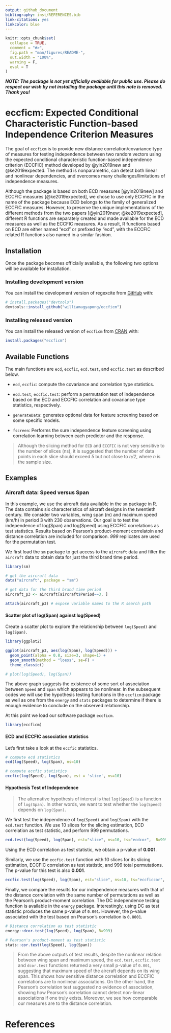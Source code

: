 ```yaml
---
output: github_document
bibliography: inst/REFERENCES.bib
link-citations: yes
linkcolor: blue
---
```


<!-- README.md is generated from README.Rmd. Please edit that file -->

```r
knitr::opts_chunk$set(
  collapse = TRUE,
  comment = "#>",
  fig.path = "man/figures/README-",
  out.width = "100%",
  warning = F,
  eval = T
)
```

***NOTE: The package is not yet officially available for public use. Please do respect our wish by not installing the package until this note is removed. Thank you!***

# eccficm: Expected Conditional Characteristic Function-based Independence Criterion Measures

<!-- badges: start -->
<!-- badges: end -->

The goal of `eccficm` is to provide new distance correlation/covariance type of measures for testing independence between two random vectors using the expected conditional characteristic function-based independence criterion (ECCFIC) method developed by @yin2019new and @ke2019expected. The method is nonparametric, can detect both linear and nonlinear dependencies, and overcomes many challenges/limitations of independence measures.

Although the package is based on both ECD measures [@yin2019new] and ECCFIC measures [@ke2019expected], we chose to use only ECCFIC in the name of the package because ECD belongs to the family of generalized ECCFIC measures. However, to preserve the unique implementations of the different methods from the two papers [@yin2019new; @ke2019expected], different R functions are separately created and made available for the ECD measures as well as the ECCFIC measures. As a result, R functions based on ECD are either named "ecd" or prefixed by "ecd", with the ECCFIC related R functions also named in a similar fashion.
 

## Installation

Once the package becomes officially available, the following two options will be available for installation.

### Installing development version

You can install the development version of regexcite from [GitHub](https://github.com/) with:

``` r
# install.packages("devtools")
devtools::install_github("williamagyapong/eccficm")
```

### Installing released version

You can install the released version of `eccficm` from [CRAN](https://CRAN.R-project.org) with:

``` r
install.packages("eccficm")
```

## Available Functions

The main functions are `ecd`, `eccfic`, `ecd.test`, and `eccfic.test` as described below.
 
 - `ecd`, `eccfic`: compute the covariance and correlation type statistics.

 - `ecd.test`, `eccfic.test`: perform a permutation test of independence based on the ECD and ECCFIC correlation and covariance type statistics, respectively.

- `generateData`: generates optional data for feature screening based on
 some specific models.

 - `fscreen`: Performs the sure independence feature screening using
 correlation learning between each predictor and the response.
 
 > Although the slicing method for `ECD` and `ECCFIC` is not very sensitive to the number of slices (ns), it is suggested that the number of data points in each slice should exceed *5* but not close to *n/2*, where *n* is the sample size.

## Examples

### Aircraft data: Speed versus Span

In this example, we use the aircraft data available in the `sm` package in R. The data contains six characteristics of aircraft designs in the twentieth century. We consider two variables, wing span (m) and maximum speed (km/h) in period 3 with 230 observations. Our goal is to test the independence of log(Span) and log(Speed) using ECCFIC correlations as test statistics. Results based on Pearson's product-moment correlatoin and distance correlation are included for comparison. *999* replicates are used for the permutation test. 


We first load the `sm` package to get access to the `aircraft` data and filter the `aircraft` data to obtain data for just the third brand time period.

```r
library(sm)

# get the aircraft data
data("aircraft", package = "sm")

# get data for the third brand time period
aircraft_p3 <- aircraft[aircraft$Period==3, ] 

attach(aircraft_p3) # expose variable names to the R search path
```

#### Scatter plot of log(Span) against log(Speed)

Create a scatter plot to explore the relationship between `log(Speed)` and `log(Span)`.

```r
library(ggplot2)

ggplot(aircraft_p3, aes(log(Span), log(Speed))) +
  geom_point(alpha = 0.8, size=3, shape=1) +
  geom_smooth(method = "loess", se=F) +
  theme_classic()

# plot(log(Speed), log(Span))
```

The above graph suggests the existence of some sort of association between `Speed` and `Span` which appears to be nonlinear. In the subsequent codes we will use the hypothesis testing functions in the `eccficm` package as well as one from the `energy` and `stats` packages to determine if there is enough evidence to conclude on the observed relationship.


At this point we load our software package `eccficm`. 

```r
library(eccficm)
```

#### ECD and ECCFIC association statistics

Let's first take a look at the `eccfic` statistics.
```r
# compute ecd statistics
ecd(log(Speed), log(Span), ns=10)

# compute eccfic statistics
eccfic(log(Speed), log(Span), est = 'slice', ns=10)
```

#### Hypothesis Test of Independence

> The alternative hypothesis of interest is that `log(Speed)` is a function of `log(Span)`. In other words, we want to test whether the `log(Speed)` depends on `log(Span)`.

We first test the independence of `log(Speed)` and `log(Span)` with the `ecd.test` function. We use 10 slices for the slicing estimation, ECD correlation as test statistic, and perform 999 permutations.

```r
ecd.test(log(Speed), log(Span), est="slice", ns=10, ts="ecdcor",  B=999)
```

Using the ECD correlation as test statistic, we obtain a p-value of **0.001**.

Similarly, we use the `eccfic.test` function with 10 slices for its slicing estimation, ECCFIC correlation as test statistic, and 999 total permutations. The p-value for this test is also **0.001**. 

```r
eccfic.test(log(Speed), log(Span), est="slice", ns=10, ts="eccficcor",  B=999)
```


Finally, we compare the results for our independence measures with that of the distance correlation with the same number of permutations as well as the Pearson's product-moment correlation. The DC independence testing function is available in the `energy` package. Interestingly, using DC as test statistic produces the same p-value of `0.001`. However, the p-value associated with the test based on Pearson's correlation is `0.8001`.

```r
# Distance correlation as test statistic
energy::dcor.test(log(Speed), log(Span), R=999)

# Pearson's product-moment as test statistic
stats::cor.test(log(Speed), log(Span))
```


>From the above outputs of test results,  despite the nonlinear relation between wing span and maximum speed, the `ecd.test`, `eccfic.test` and `dcor.test` functions returned  a very small p-value of `0.001`, suggesting that maximum speed of the aircraft depends on its wing span. This shows how sensitive distance correlation and ECCFIC correlations are to nonlinear associations. On the other hand, the Pearson's correlation test suggested no evidence of association, showing how Pearson's correlation cannot detect non-linear associations if one truly exists. Moreover, we see how comparable our measures are to the distance correlation. 

# References{-}
